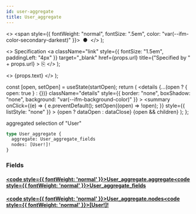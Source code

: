 ```yaml
---
id: user-aggregate
title: User_aggregate
---
```


<head>
  <meta content="noindex" name="robots" />
  <meta charset="utf-8" />
</head>

  <>
    <span style={{ fontWeight: "normal", fontSize: ".5em", color: "var(--ifm-color-secondary-darkest)" }}>
      &nbsp;●&nbsp;
    </span>
  </>
);

  <>
    Specification
    <a
      className="link"
      style={{ fontSize: "1.5em", paddingLeft: "4px" }}
      target="_blank"
      href={props.url}
      title={"Specified by " + props.url}
    >
      ⎘
    </a>
  </>
);

  <>
    <span className={props.class}>{props.text}</span>
  </>
);


  const [open, setOpen] = useState(startOpen);
  return (
    <details
      {...(open ? { open: true } : {})}
      className="details"
      style={{ border: "none", boxShadow: "none", background: "var(--ifm-background-color)" }}
    >
      <summary
        onClick={(e) => {
          e.preventDefault();
          setOpen((open) => !open);
        }}
        style={{ listStyle: "none" }}
      >
        {open ? dataOpen : dataClose}
      </summary>
      {open && children}
    </details>
  );
};

aggregated selection of "User"

```graphql
type User_aggregate {
  aggregate: User_aggregate_fields
  nodes: [User!]!
}
```

### Fields

#### [<code style={{ fontWeight: 'normal' }}>User_aggregate.<b>aggregate</b></code>](#)<Bullet />[<code style={{ fontWeight: 'normal' }}><b>User_aggregate_fields</b></code>](/docs/api/flow/graphql/envio/objects/user-aggregate-fields.mdx) <Badge class="badge badge--secondary " text="object"/>

#### [<code style={{ fontWeight: 'normal' }}>User_aggregate.<b>nodes</b></code>](#)<Bullet />[<code style={{ fontWeight: 'normal' }}><b>[User!]!</b></code>](/docs/api/flow/graphql/envio/objects/user.mdx) <Badge class="badge badge--secondary badge--non_null" text="non-null"/> <Badge class="badge badge--secondary " text="object"/>
